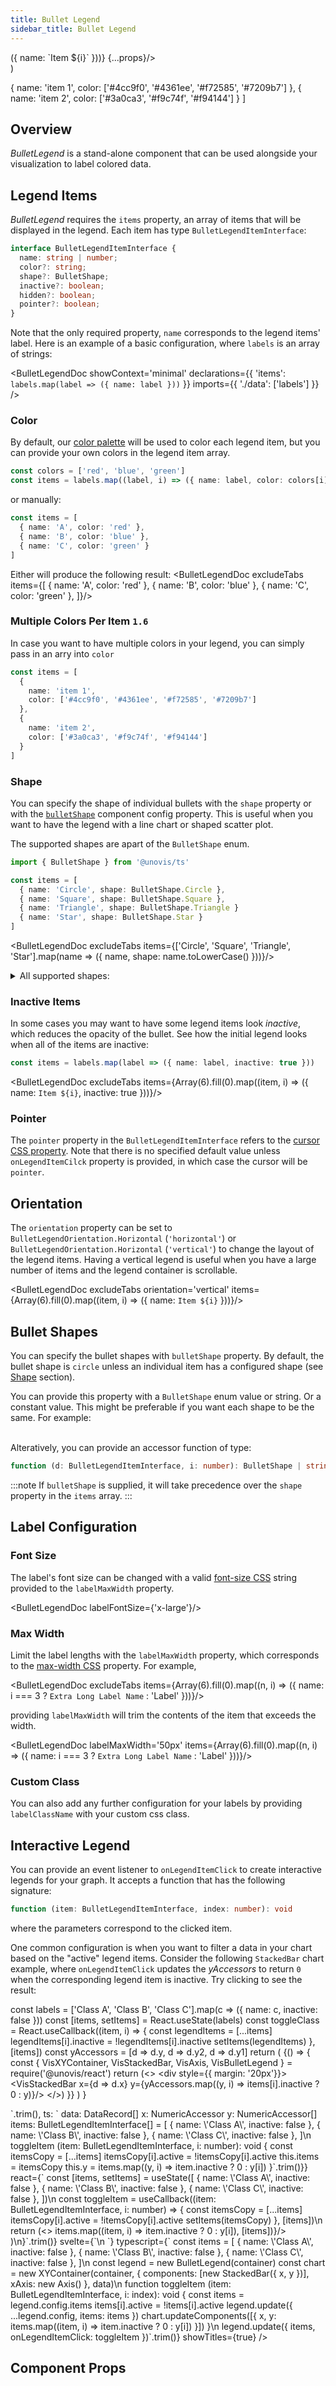 ```yaml
---
title: Bullet Legend
sidebar_title: Bullet Legend
---
```


  <div className='padded-doc'>
    <DocWrapper
      name='BulletLegend'
      items={Array(6).fill(0).map((_, i) => ({ name: `Item ${i}` }))}
      {...props}/>
  </div>
)

  {
    name: 'item 1',
    color: ['#4cc9f0', '#4361ee', '#f72585', '#7209b7']
  },
  {
    name: 'item 2',
    color: ['#3a0ca3', '#f9c74f', '#f94144']
  }
]


## Overview
_BulletLegend_ is a stand-alone component that can be used alongside your visualization to label colored
data.

## Legend Items
_BulletLegend_ requires the `items` property, an array of items that will be displayed in the legend.
Each item has type `BulletLegendItemInterface`:

```ts
interface BulletLegendItemInterface {
  name: string | number;
  color?: string;
  shape?: BulletShape;
  inactive?: boolean;
  hidden?: boolean;
  pointer?: boolean;
}
```

Note that the only required property, `name` corresponds to the legend items' label.
Here is an example of a basic configuration, where `labels` is an array of strings:

<BulletLegendDoc
  showContext='minimal'
  declarations={{
    'items': `labels.map(label => ({ name: label }))`
  }}
  imports={{
    './data': ['labels']
  }}
/>

### Color
By default, our [color palette](/docs/guides/theming#color-palette) will be used to color each legend item,
but you can provide your own colors in the legend item array.
```ts
const colors = ['red', 'blue', 'green']
const items = labels.map((label, i) => ({ name: label, color: colors[i] }))
```

or manually:
```ts
const items = [
  { name: 'A', color: 'red' },
  { name: 'B', color: 'blue' },
  { name: 'C', color: 'green' }
]
```
Either will produce the following result:
<BulletLegendDoc excludeTabs items={[
  { name: 'A', color: 'red' },
  { name: 'B', color: 'blue' },
  { name: 'C', color: 'green' },
]}/>

### Multiple Colors Per Item `1.6`
In case you want to have multiple colors in your legend, you can simply pass in an arry into `color`
```ts
const items = [
  {
    name: 'item 1',
    color: ['#4cc9f0', '#4361ee', '#f72585', '#7209b7']
  },
  {
    name: 'item 2',
    color: ['#3a0ca3', '#f9c74f', '#f94144']
  }
]
```

<BulletLegendDoc excludeTabs items={multipleColorItems}/>

### Shape
You can specify the shape of individual bullets with the `shape` property or with the [`bulletShape`](#bullet-shapes)
component config property. This is useful when you want to have the legend with a line chart or shaped scatter plot.

The supported shapes are apart of the `BulletShape` enum.

```ts
import { BulletShape } from '@unovis/ts'

const items = [
  { name: 'Circle', shape: BulletShape.Circle },
  { name: 'Square', shape: BulletShape.Square },
  { name: 'Triangle', shape: BulletShape.Triangle }
  { name: 'Star', shape: BulletShape.Star }
]
```

<BulletLegendDoc excludeTabs items={['Circle', 'Square', 'Triangle', 'Star'].map(name => ({ name, shape: name.toLowerCase() }))}/>

<details href="#supported-shapes">
<summary>All supported shapes:</summary>
<ul>
  <li><code>BulletShape.Circle</code>   or <em>"circle"  </em></li>
  <li><code>BulletShape.Cross</code>    or <em>"cross"   </em></li>
  <li><code>BulletShape.Diamond</code>  or <em>"diamond" </em></li>
  <li><code>BulletShape.Line</code>     or <em>"line"    </em></li>
  <li><code>BulletShape.Square</code>   or <em>"square"  </em></li>
  <li><code>BulletShape.Star</code>     or <em>"star"    </em></li>
  <li><code>BulletShape.Triangle</code> or <em>"triangle"</em></li>
  <li><code>BulletShape.Wye</code>      or <em>"wye"     </em></li>
</ul>
</details>


### Inactive Items
In some cases you may want to have some legend items look _inactive_, which reduces the opacity of the bullet.
See how the initial legend looks when all of the items are inactive:

```ts
const items = labels.map(label => ({ name: label, inactive: true }))
```

<BulletLegendDoc excludeTabs items={Array(6).fill(0).map((item, i) => ({ name: `Item ${i}`, inactive: true }))}/>

### Pointer
The `pointer` property in the `BulletLegendItemInterface` refers to the [cursor CSS property](https://developer.mozilla.org/en-US/docs/Web/CSS/cursor).
Note that there is no specified default value unless `onLegendItemCilck` property is provided, in which case the
cursor will be `pointer`.

## Orientation
The `orientation` property can be set to `BulletLegendOrientation.Horizontal` (`'horizontal'`) or
`BulletLegendOrientation.Horizontal` (`'vertical'`) to change the layout of the legend items.
Having a vertical legend is useful when you have a large number of items and the legend
container is scrollable.

<BulletLegendDoc excludeTabs orientation='vertical' items={Array(6).fill(0).map((item, i) => ({ name: `Item ${i}` }))}/>

## Bullet Shapes
You can specify the bullet shapes with `bulletShape` property. By default, the bullet shape is `circle` unless
an individual item has a configured shape (see [Shape](#shape) section).

You can provide this property with a `BulletShape` enum value or string.
Or a constant value. This might be preferable if you want each shape to be the same. For example:

<BulletLegendDoc bulletShape='line'/>


<br/>
Alteratively, you can provide an accessor function of type:

```ts
function (d: BulletLegendItemInterface, i: number): BulletShape | string {}
```

:::note
If `bulletShape` is supplied, it will take precedence over the `shape` property in the `items` array.
:::

## Label Configuration
### Font Size
The label's font size can be changed with a valid [font-size CSS](https://developer.mozilla.org/en-US/docs/Web/CSS/font-size)
string provided to the `labelMaxWidth` property.

<BulletLegendDoc labelFontSize={'x-large'}/>

### Max Width
Limit the label lengths with the `labelMaxWidth` property, which corresponds to the
[max-width CSS](https://developer.mozilla.org/en-US/docs/Web/CSS/max-width) property. For example,

<BulletLegendDoc
  excludeTabs
  items={Array(6).fill(0).map((n, i) => ({ name: i === 3 ? `Extra Long Label Name` : 'Label' }))}/>

providing `labelMaxWidth` will trim the contents of the item that exceeds the width.

<BulletLegendDoc
  labelMaxWidth='50px'
  items={Array(6).fill(0).map((n, i) => ({ name: i === 3 ? `Extra Long Label Name` : 'Label' }))}/>

### Custom Class
You can also add any further configuration for your labels by providing `labelClassName` with your
custom css class.

## Interactive Legend
You can provide an event listener to `onLegendItemClick` to create interactive legends for your graph.
It accepts a function that has the following signature:
```ts
function (item: BulletLegendItemInterface, index: number): void
```
where the parameters correspond to the clicked item.

One common configuration is when you want to filter a data in your chart based on the "active" legend items.
Consider the following `StackedBar` chart example, where `onLegendItemClick` updates the _yAccessors_
to return `0` when the corresponding legend item is inactive. Try clicking to see the result:

  const labels = ['Class A', 'Class B', 'Class C'].map(c => ({ name: c, inactive: false }))
  const [items, setItems] = React.useState(labels)
  const toggleClass = React.useCallback((item, i) => {
    const legendItems = [...items]
    legendItems[i].inactive = !legendItems[i].inactive
    setItems(legendItems)
  }, [items])
  const yAccessors = [d => d.y, d => d.y2, d => d.y1]
  return (
    <BrowserOnly>{() => {
      const { VisXYContainer, VisStackedBar, VisAxis, VisBulletLegend } = require('@unovis/react')
      return (<>
        <div style={{ margin: '20px'}}>
          <VisBulletLegend items={items} bulletSize='25px' onLegendItemClick={toggleClass}/>
        </div>
        <VisXYContainer data={barData}>
          <VisStackedBar x={d => d.x} y={yAccessors.map((y, i) => items[i].inactive ? 0 : y)}/>
          <VisAxis type='y'/>
        </VisXYContainer>
      </>)
    }}
  </BrowserOnly>
  )
}



<div className='padded-doc'>
<InteractiveLegend/>
<FrameworkTabs
  angular={{
    html: `
<vis-bullet-legend [items]="items" [onLegendItemClick]="toggleItem"></vis-bullet-legend>
<vis-xy-container [data]="data">
  <vis-stacked-bar [x]="x" [y]="y"></vis-stacked-bar>
  <vis-axis type="y"></vis-axis>
</vis-xy-container>`.trim(),
    ts: `
data: DataRecord[]
x: NumericAccessor<DataRecord>
y: NumericAccessor<DataRecord>[]
items: BulletLegendItemInterface[] = [
  { name: \'Class A\', inactive: false },
  { name: \'Class B\', inactive: false },
  { name: \'Class C\', inactive: false },
]\n
toggleItem (item: BulletLegendItemInterface, i: number): void {
  const itemsCopy = [...items]
  itemsCopy[i].active = !itemsCopy[i].active
  this.items = itemsCopy
  this.y = items.map((y, i) => item.inactive ? 0 : y[i])
}`.trim()}}
  react={`
  const [items, setItems] = useState([
    { name: \'Class A\', inactive: false },
    { name: \'Class B\', inactive: false },
    { name: \'Class C\', inactive: false },
  ])\n
  const toggleItem = useCallback((item: BulletLegendItemInterface, i: number) => {
    const itemsCopy = [...items]
    itemsCopy[i].active = !itemsCopy[i].active
    setItems(itemsCopy)
  }, [items])\n
  return (<>
    <VisBulletLegend items={items} onLegendItemClick={toggleItem}/>
    <VisXYContainer data={data}>
      <VisStackedBar x={x} y={useMemo(() => items.map((item, i) => item.inactive ? 0 : y[i]), [items])}/>
      <VisAxis type='y'/>
    </VisXYContainer>
  </>)\n}`.trim()}
  svelte={`<script lang='ts'>
  let data: DataRecord[]
  let x: NumericAccessor<DataRecord>
  let y: NumericAccessor<DataRecord>[]\n
  let items = [
    { name: \'Class A\', inactive: false },
    { name: \'Class B\', inactive: false },
    { name: \'Class C\', inactive: false },
  ])\n
  function toggleItem (item: BulletLegendItemInterface, i: number): void {
    items[i].inactive = !items[i].inactive
    y = items.map((item, i) => item.inactive ? 0 : y[i])
  }
</script>\n
<VisBulletLegend {items} onLegendItemClick={toggleItem}/>
<VisXYContainer data={data}>
  <VisStackedBar x={x} y={y}/>
  <VisAxis type='y'/>
</VisXYContainer>`}
  typescript={`
const items = [
  { name: \'Class A\', inactive: false },
  { name: \'Class B\', inactive: false },
  { name: \'Class C\', inactive: false },
]\n
const legend = new BulletLegend(container)
const chart = new XYContainer<DataRecord>(container, {
  components: [new StackedBar({ x, y })],
  xAxis: new Axis()
}, data)\n
function toggleItem (item: BulletLegendItemInterface, i: index): void {
  const items = legend.config.items
  items[i].active = !items[i].active
  legend.update({ ...legend.config, items: items })
  chart.updateComponents([{ x, y: items.map((item, i) => item.inactive ? 0 : y[i]) }])
}\n
legend.update({ items, onLegendItemClick: toggleItem })`.trim()}
  showTitles={true}
/>
</div>

## Component Props
<PropsTable name="VisBulletLegend"/>
